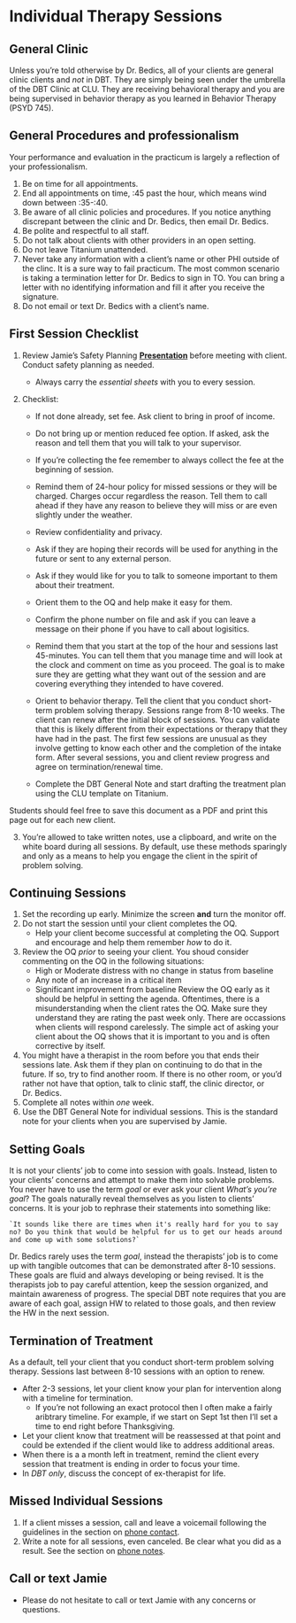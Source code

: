# Individual Therapy Sessions

## General Clinic

Unless you're told otherwise by Dr. Bedics, all of your clients are general clinic clients and _not_ in DBT.  They are simply being seen under the umbrella of the DBT Clinic at CLU.  They are receiving behavioral therapy and you are being supervised in behavior therapy as you learned in Behavior Therapy (PSYD 745).

## General Procedures and professionalism

Your performance and evaluation in the practicum is largely a reflection of your professionalism. 

1. Be on time for all appointments.
2. End all appointments on time, :45 past the hour, which means wind down between :35-:40. 
3. Be aware of all clinic policies and procedures.  If you notice anything discrepant between the clinic and Dr. Bedics, then email Dr. Bedics. 
4. Be polite and respectful to all staff.
5. Do not talk about clients with other providers in an open setting.
6. Do not leave Titanium unattended.
7. Never take any information with a client's name or other PHI outside of the clinc. It is a sure way to fail practicum.  The most common scenario is taking a termination letter for Dr. Bedics to sign in TO.  You can bring a letter with no identifying information and fill it after you receive the signature.
8. Do not email or text Dr. Bedics with a client's name.  

## First Session Checklist

1. Review Jamie's Safety Planning **[Presentation](https://speakerdeck.com/jdbedics/clu-clinic-orientation-on-safety-planning)** before meeting with client.  Conduct safety planning as needed. 
    * Always carry the *essential sheets* with you to every session.

2. Checklist:

    * If not done already, set fee. Ask client to bring in proof of income.

    * Do not bring up or mention reduced fee option. If asked, ask the reason and tell them that you will talk to your supervisor.

    * If you're collecting the fee remember to always collect the fee at the beginning of session.

    * Remind them of 24-hour policy for missed sessions or they will be charged.  Charges occur regardless the reason. Tell them to call ahead if they have any reason to believe they will miss or are even slightly under the weather. 

    * Review confidentiality and privacy.  

    * Ask if they are hoping their records will be used for anything in the future or sent to any external person.

    * Ask if they would like for you to talk to someone important to them about their treatment.

    * Orient them to the OQ and help make it easy for them. 

    * Confirm the phone number on file and ask if you can leave a message on their phone if you have to call about logisitics.

    * Remind them that you start at the top of the hour and sessions last 45-minutes.  You can tell them that you manage time and will look at the clock and comment on time as you proceed.  The goal is to make sure they are getting what they want out of the session and are covering everything they intended to have covered.

    * Orient to behavior therapy.  Tell the client that you conduct short-term problem solving therapy.  Sessions range from 8-10 weeks.  The client can renew after the initial block of sessions.  You can validate that this is likely different from their expectations or therapy that they have had in the past. The first few sessions are unusual as they involve getting to know each other and the completion of the intake form.  After several sessions, you and client review progress and  agree on termination/renewal time.

    * Complete the DBT General Note and start drafting the treatment plan using the CLU template on Titanium.

Students should feel free to save this document as a PDF and print this page out for each new client. 

3. You're allowed to take written notes, use a clipboard, and write on the white board during all sessions. By default, use these methods sparingly and only as a means to help you engage the client in the spirit of problem solving. 

## Continuing Sessions

1. Set the recording up early.  Minimize the screen **and** turn the monitor off.
2. Do not start the session until your client completes the OQ.  
    * Help your client become successful at completing the OQ. Support and encourage and help them remember _how_ to do it. 
3. Review the OQ _prior_ to seeing your client. You shoud consider commenting on the OQ in the following situations:
    * High or Moderate distress with no change in status from baseline
    * Any note of an increase in a critical item 
    * Significant improvement from baseline
Review the OQ early as it should be helpful in setting the agenda. Oftentimes, there is a misunderstanding when the client rates the OQ.  Make sure they understand they are rating the past week only.  There are occassions when clients will respond carelessly.  The simple act of asking your client about the OQ shows that it is important to you and is often corrective by itself.
4. You might have a therapist in the room before you that ends their sessions late.  Ask them if they plan on continuing to do that in the future.  If so, try to find another room.  If there is no other room, or you'd rather not have that option, talk to clinic staff, the clinic director, or Dr. Bedics.
5. Complete all notes within *one* week. 
6. Use the DBT General Note for individual sessions.  This is the standard note for your clients when you are supervised by Jamie. 

## Setting Goals

It is not your clients' job to come into session with goals.  Instead, listen to your clients' concerns and attempt to make them into solvable problems. You never have to use the term _goal_ or ever ask your client _What's you're goal_?  The goals naturally reveal themselves as you listen to clients' concerns. It is your job to rephrase their statements into something like:

    `It sounds like there are times when it's really hard for you to say no? Do you think that would be helpful for us to get our heads around and come up with some solutions?`

Dr. Bedics rarely uses the term _goal_, instead the therapists' job is to come up with tangible outcomes that can be demonstrated after 8-10 sessions.  These goals are fluid and always developing or being revised.  It is the therapists job to pay careful attention, keep the session organized, and maintain awareness of progress. The special DBT note requires that you are aware of each goal, assign HW to related to those goals, and then review the HW in the next session.

## Termination of Treatment

As a default, tell your client that you conduct short-term problem solving therapy.  Sessions last between 8-10 sessions with an option to renew.

* After 2-3 sessions, let your client know your plan for intervention along with a timeline for termination.
    * If you're not following an exact protocol then I often make a fairly aribtrary timeline.  For example, if we start on Sept 1st then I'll set a time to end right before Thanksgiving.  
* Let your client know that treatment will be reassessed at that point and could be extended if the client would like to address additional areas.
* When there is a a month left in treatment, remind the client every session that treatment is ending in order to focus your time. 
* In _DBT only_, discuss the concept of ex-therapist for life. 

## Missed Individual Sessions

1. If a client misses a session, call and leave a voicemail following the guidelines in the section on [phone contact](phone-contact-with-clients.html).
2. Write a note for all sessions, even canceled.  Be clear what you did as a result. See the section on [phone notes](phone-contact-with-clients.html).
  

## Call or text Jamie

* Please do not hesitate to call or text Jamie with any concerns or questions.